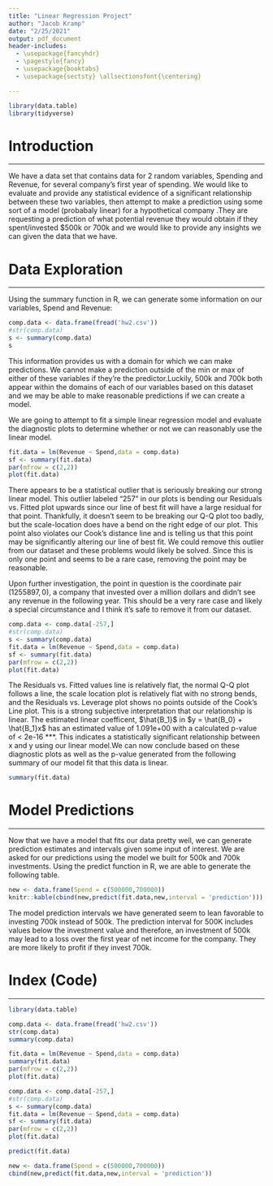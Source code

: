 ```yaml
---
title: "Linear Regression Project"
author: "Jacob Kramp"
date: "2/25/2021"
output: pdf_document
header-includes:
  - \usepackage{fancyhdr}
  - \pagestyle{fancy}
  - \usepackage{booktabs}
  - \usepackage{sectsty} \allsectionsfont{\centering}

---
```


```r
library(data.table)
library(tidyverse)
```

\allsectionsfont{\centering}




# Introduction

---

We have a data set that contains data for 2 random variables, Spending and Revenue, for several company's first year of spending. We would like to evaluate and provide any statistical evidence of a significant relationship between these two variables, then attempt to make a prediction using some sort of a model (probabaly linear) for a hypothetical company .They are requesting a prediction of what potential revenue they would obtain if they spent/invested $500k or 700k and we would like to provide any insights we can given the data that we have. 



# Data Exploration

---

Using the summary function in R, we can generate some information on our variables, Spend and Revenue:
```r
comp.data <- data.frame(fread('hw2.csv'))
#str(comp.data)
s <- summary(comp.data)
s
```

This information provides us with a domain for which we can make predictions. We cannot make a prediction outside of the min or max of either of these variables if they're the predictor.Luckily, 500k and 700k both appear within the domains of each of our variables based on this dataset and we may be able to make reasonable predictions if we can create a model. 

We are going to attempt to fit a simple linear regression model and evaluate the diagnostic plots to determine whether or not we can reasonably use the linear model. 

```r
fit.data = lm(Revenue ~ Spend,data = comp.data)
sf <- summary(fit.data)
par(mfrow = c(2,2))
plot(fit.data)
```

There appears to be a statistical outlier that is seriously breaking our strong linear model. This outlier labeled "257" in our plots is bending our Residuals vs. Fitted plot upwards since our  line of best fit will have a large residual for that point. Thankfully, it doesn't seem to be breaking our Q-Q plot too badly, but the scale-location does have a bend on the right edge of our plot. This point also violates our Cook's distance line and is telling us that this point may  be significantly altering our line of best fit. We could remove this outlier from our dataset and these problems  would likely be solved. Since this is only one point and seems to be a rare case, removing the point may be reasonable.

Upon further investigation, the point in question is the coordinate pair $(1255897,0)$, a company that invested over a million dollars and didn't see any revenue in the following year. This should be a very rare case and likely a special circumstance and I think it's safe to remove it from our dataset. 
```r
comp.data <- comp.data[-257,]
#str(comp.data)
s <- summary(comp.data)
fit.data = lm(Revenue ~ Spend,data = comp.data)
sf <- summary(fit.data)
par(mfrow = c(2,2))
plot(fit.data)
```

 
  The Residuals vs. Fitted values line is relatively flat, the normal Q-Q plot follows a line, the scale location plot is relatively flat with no strong bends, and the Residuals vs. Leverage plot shows no points outside of the Cook's Line plot. This is a strong subjective interpretation that our relationship is linear. The estimated linear coefficent, $\hat{B_1}$ in $y = \hat{B_0} + \hat{B_1}x$ has an estimated value of 1.091e+00 with a calculated p-value of < 2e-16 ***. This indicates a statistically significant relationship between x and y using our linear model.We can now conclude based on these diagnostic plots as well as the p-value generated from the following summary of our model fit that this data is linear. 
\newpage

```r
summary(fit.data)
```


\newpage
# Model Predictions

---

Now that we have a model that fits our data pretty well, we can generate prediction estimates and intervals given some input of interest. We are asked for our predictions using the model we built for 500k and 700k investments. Using the predict function in R, we are able to generate the following table. 

```r
new <- data.frame(Spend = c(500000,700000))
knitr::kable(cbind(new,predict(fit.data,new,interval = 'prediction')))
```

The model prediction intervals we have generated seem to lean favorable to investing 700k instead of 500k. The prediction interval for 500K includes values below the investment value and therefore, an investment of 500k may lead to a loss over the first year of net income for the company. They are more likely to profit if they invest 700k. 


# Index (Code)

---

```r
library(data.table)

comp.data <- data.frame(fread('hw2.csv'))
str(comp.data)
summary(comp.data)

fit.data = lm(Revenue ~ Spend,data = comp.data)
summary(fit.data)
par(mfrow = c(2,2))
plot(fit.data)

comp.data <- comp.data[-257,]
#str(comp.data)
s <- summary(comp.data)
fit.data = lm(Revenue ~ Spend,data = comp.data)
sf <- summary(fit.data)
par(mfrow = c(2,2))
plot(fit.data)

predict(fit.data)

new <- data.frame(Spend = c(500000,700000))
cbind(new,predict(fit.data,new,interval = 'prediction'))
```